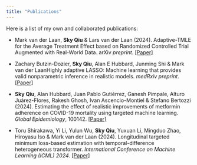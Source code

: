 ```yaml
---
title: "Publications"
---
```


Here is a list of my own and collaborated publications:

-   Mark van der Laan, **Sky Qiu** & Lars van der Laan (2024). Adaptive-TMLE for the Average Treatment Effect based on Randomized Controlled Trial Augmented with Real-World Data. arXiv *preprint*. [\[Paper\]](https://arxiv.org/abs/2405.07186)

-   Zachary Butzin-Dozier, **Sky Qiu**, Alan E Hubbard, Junming Shi & Mark van der LaanHighly adaptive LASSO: Machine learning that provides valid nonparametric inference in realistic models. *medRxiv preprint*. [\[Paper\]](https://www.medrxiv.org/content/10.1101/2024.10.18.24315778v1)

-   **Sky Qiu**, Alan Hubbard, Juan Pablo Gutiérrez, Ganesh Pimpale, Alturo Juárez-Flores, Rakesh Ghosh, Ivan Ascencio-Montiel & Stefano Bertozzi (2024). Estimating the effect of realistic improvements of metformin adherence on COVID-19 mortality using targeted machine learning. *Global Epidemiology*, 100142. [\[Paper\]](https://doi.org/10.1016/j.gloepi.2024.100142)

-   Toru Shirakawa, Yi Li, Yulun Wu, **Sky Qiu**, Yuxuan Li, Mingduo Zhao, Hiroyasu Iso & Mark van der Laan (2024). Longitudinal targeted minimum loss-based estimation with temporal-difference heterogeneous transformer. *International Conference on Machine Learning (ICML) 2024*. [\[Paper\]](https://arxiv.org/abs/2404.04399)
